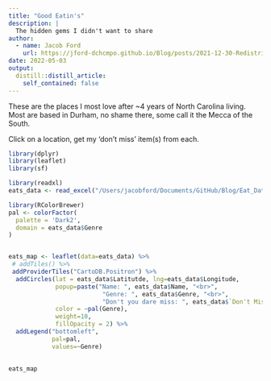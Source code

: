 ```yaml
---
title: "Good Eatin's"
description: |
  The hidden gems I didn't want to share
author:
  - name: Jacob Ford
    url: https://jford-dchcmpo.github.io/Blog/posts/2021-12-30-Redistricting-and-Racial-Targetting/
date: 2022-05-03
output:
  distill::distill_article:
    self_contained: false
---
```


These are the places I most love after ~4 years of North Carolina living. Most are based in Durham, no shame there, some call it the Mecca of the South. 

Click on a location, get my 'don't miss' item(s) from each. 


```r
library(dplyr)
library(leaflet)
library(sf) 

library(readxl)
eats_data <- read_excel("/Users/jacobford/Documents/GitHub/Blog/Eat_Data.xlsx")


```




```r
library(RColorBrewer)
pal <- colorFactor(
  palette = 'Dark2',
  domain = eats_data$Genre
)


eats_map <- leaflet(data=eats_data) %>%
 # addTiles() %>%
 addProviderTiles("CartoDB.Positron") %>%
  addCircles(lat = eats_data$Latitutde, lng=eats_data$Longitude,
             popup=paste("Name: ", eats_data$Name, "<br>",
                          "Genre: ", eats_data$Genre, "<br>",
                          "Don't you dare miss: ", eats_data$`Don't Miss:`),
             color = ~pal(Genre),
             weight=10,
             fillOpacity = 2) %>%
  addLegend("bottomleft",
            pal=pal,
            values=~Genre)
  
  
eats_map
```

